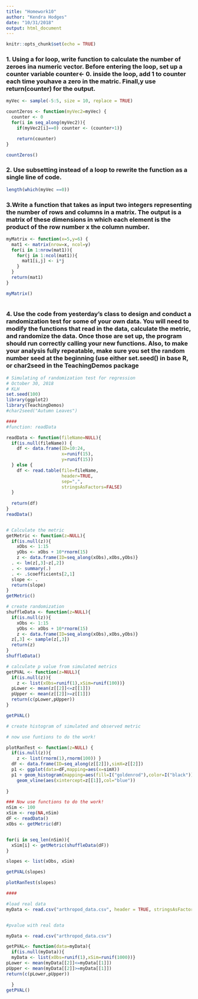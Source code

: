 ```yaml
---
title: "Homework10"
author: "Kendra Hodges"
date: "10/31/2018"
output: html_document
---
```


```r
knitr::opts_chunk$set(echo = TRUE)
```

### 1. Using a for loop, write  function to calculate the number of zeroes ina numeric vector. Before entering the loop, set up a counter variable counter<- 0. inside the loop, add 1 to counter each time youhave a zero in the matric. Finall,y use return(counter) for the output.
```r
myVec <- sample(-5:5, size = 10, replace = TRUE)

countZeros <- function(myVec2=myVec) {
  counter <- 0
  for(i in seq_along(myVec2)){
    if(myVec2[i]==0) counter <- (counter+1)}

    return(counter)
}

countZeros()


```
### 2. Use subsetting instead of a loop to rewrite the function as a single line of code.
```r
length(which(myVec ==0))
```

### 3.Write a function that takes as input two integers representing the number of rows and columns in a matrix. The output is a matrix of these dimensions in which each element is the product of the row number x the column number.
```r

myMatrix <- function(x=5,y=6) {
  mat1 <- matrix(nrow=x, ncol=y)
  for(i in 1:nrow(mat1)){
    for(j in 1:ncol(mat1)){
      mat1[i,j] <- i*j
    }
  }
  return(mat1)
}

myMatrix()
  
```
### 4. Use the code from yesterday’s class to design and conduct a randomization test for some of your own data. You will need to modify the functions that read in the data, calculate the metric, and randomize the data. Once those are set up, the program should run correctly calling your new functions. Also, to make your analysis fully repeatable, make sure you set the random number seed at the beginning (use either set.seed() in base R, or char2seed in the TeachingDemos package
```r
# Simulating of randomization test for regression
# October 30, 2018
# KLH
set.seed(100)
library(ggplot2)
library(TeachingDemos)
#char2seed("Autumn Leaves")

####
#function: readData

readData <- function(fileName=NULL){
  if(is.null(fileName)) {
    df <- data.frame(ID=10:24,
                     x=runif(15),
                     y=runif(15))
  } else {
    df <- read.table(file=fileName,
                     header=TRUE,
                     sep=",",
                     stringsAsFactors=FALSE)
  }
  
  return(df)
}
readData()


# Calculate the metric
getMetric <- function(z=NULL){
  if(is.null(z)){
    xObs <- 1:15
    yObs <- xObs + 10*rnorm(15)
    z <- data.frame(ID=seq_along(xObs),xObs,yObs)}
  . <- lm(z[,3]~z[,2])
  . <- summary(.)
  . <- .$coefficients[2,1]
  slope <- .
  return(slope)
}
getMetric()

# create randomization
shuffleData <- function(z=NULL){
  if(is.null(z)){
    xObs <- 1:15
    yObs <- xObs + 10*rnorm(15)
    z <- data.frame(ID=seq_along(xObs),xObs,yObs)}
  z[,3] <- sample(z[,3])
  return(z)
}
shuffleData()

# calculate p value from simulated metrics
getPVAL <- function(z=NULL){
  if(is.null(z)){
    z <- list(xObs=runif(1),xSim=runif(100))}
  pLower <- mean(z[[2]]<=z[[1]]) 
  pUpper <- mean(z[[2]]>=z[[1]]) 
  return(c(pLower,pUpper))
}

getPVAL()

# create histogram of simulated and observed metric

# now use funtions to do the work!

plotRanTest <- function(z=NULL) {
  if(is.null(z)){
    z <- list(rnorm(1),rnorm(100)) }
  dF <- data.frame(ID=seq_along(z[[2]]),simX=z[[2]])
  p1 <- ggplot(data=dF,mapping=aes(x=simX))
  p1 + geom_histogram(mapping=aes(fill=I("goldenrod"),color=I("black"))) +
    geom_vline(aes(xintercept=z[[1]],col="blue")) 
  
}

### Now use functions to do the work!
nSim <- 100
xSim <- rep(NA,nSim)
dF <- readData()
xObs <- getMetric(dF)


for(i in seq_len(nSim)){
  xSim[i] <- getMetric(shuffleData(dF))
}

slopes <- list(xObs, xSim)

getPVAL(slopes)

plotRanTest(slopes)

####

#load real data
myData <- read.csv("arthropod_data.csv", header = TRUE, stringsAsFactors = FALSE)


#pvalue with real data

myData <- read.csv("arthropod_data.csv")

getPVAL<- function(data=myData){
  if(is.null(myData)){
  myData <- list(xObs=runif(1),xSim=runif(1000))}
pLower <- mean(myData[[2]]<=myData[[1]]) 
pUpper <- mean(myData[[2]]>=myData[[1]]) 
return(c(pLower,pUpper))

  }
getPVAL()

```